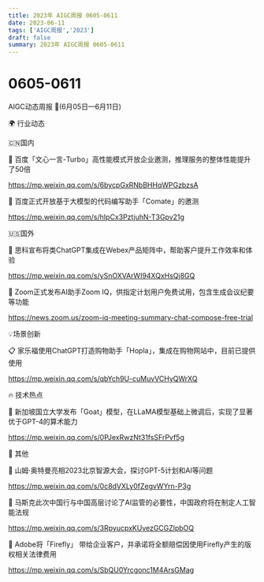 ```yaml
---
title: 2023年 AIGC周报 0605-0611
date: 2023-06-11
tags: ['AIGC周报','2023']
draft: false
summary: 2023年 AIGC周报 0605-0611
---
```

# 0605-0611



AIGC动态周报 🚀(6月05日—6月11日)

🌍 行业动态

🇨🇳国内

📰 百度「文心一言-Turbo」高性能模式开放企业邀测，推理服务的整体性能提升了50倍

https://mp.weixin.qq.com/s/6bycpGxRNbBHHqWPGzbzsA

📰 百度正式开放基于大模型的代码编写助手「Comate」的邀测

https://mp.weixin.qq.com/s/hIpCx3PztjuhN-T3Gpv21g

🇺🇸国外

📰 思科宣布将类ChatGPT集成在Webex产品矩阵中，帮助客户提升工作效率和体验

https://mp.weixin.qq.com/s/ySnOXVArWI94XQxHsQj8GQ

📰 Zoom正式发布AI助手Zoom IQ，供指定计划用户免费试用，包含生成会议纪要等功能

https://news.zoom.us/zoom-iq-meeting-summary-chat-compose-free-trial

💡场景创新

📋 家乐福使用ChatGPT打造购物助手「Hopla」，集成在购物网站中，目前已提供使用

https://mp.weixin.qq.com/s/qbYch9U-cuMuvVCHyQWrXQ

🔥 技术热点

📝 新加坡国立大学发布「Goat」模型，在LLaMA模型基础上微调后，实现了显著优于GPT-4的算术能力

https://mp.weixin.qq.com/s/0PJexRwzNt31fsSFrPvf5g

🎉 其他

🚀 山姆·奥特曼亮相2023北京智源大会，探讨GPT-5计划和AI等问题

https://mp.weixin.qq.com/s/0c8dVXLy0fZegvWYrn-P3g

🚀 马斯克此次中国行与中国高层讨论了AI监管的必要性，中国政府将在制定人工智能法规

https://mp.weixin.qq.com/s/3RpyucpxKUvezGCGZlpbOQ

🚀 Adobe将「Firefly」 带给企业客户，并承诺将全额赔偿因使用Firefly产生的版权相关法律费用

https://mp.weixin.qq.com/s/SbQU0Yrcgonc1M4ArsGMag